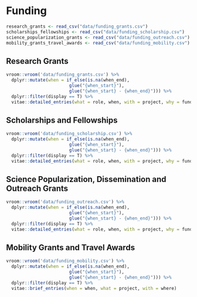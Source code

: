 # Funding

```r
research_grants <- read_csv("data/funding_grants.csv")
scholarships_fellowships <- read_csv("data/funding_scholarship.csv")
science_popularization_grants <- read_csv("data/funding_outreach.csv")
mobility_grants_travel_awards <- read_csv("data/funding_mobility.csv")
```

## Research Grants

```r
vroom::vroom('data/funding_grants.csv') %>% 
  dplyr::mutate(when = if_else(is.na(when_end), 
                        glue("{when_start}"), 
                        glue("{when_start} - {when_end}"))) %>% 
  dplyr::filter(display == T) %>% 
  vitae::detailed_entries(what = role, when, with = project, why = funding, where)
```

## Scholarships and Fellowships

```r
vroom::vroom('data/funding_scholarship.csv') %>% 
  dplyr::mutate(when = if_else(is.na(when_end), 
                        glue("{when_start}"), 
                        glue("{when_start} - {when_end}"))) %>% 
  dplyr::filter(display == T) %>% 
  vitae::detailed_entries(what = role, when, with = project, why = funding, where)
```

## Science Popularization, Dissemination and Outreach Grants

```r
vroom::vroom('data/funding_outreach.csv') %>% 
  dplyr::mutate(when = if_else(is.na(when_end), 
                        glue("{when_start}"), 
                        glue("{when_start} - {when_end}"))) %>% 
  dplyr::filter(display == T) %>% 
  vitae::detailed_entries(what = role, when, with = project, why = funding, where)
```

## Mobility Grants and Travel Awards
<!-- ```{r funding_mobility}
vroom::vroom('data/funding_mobility.csv') %>% 
  dplyr::mutate(when = if_else(is.na(when_end), 
                        glue("{when_start}"), 
                        glue("{when_start} - {when_end}"))) %>% 
  dplyr::filter(display == T) %>% 
  vitae::detailed_entries(when = when, with = project, why = funding, where = where)
``` -->

```r
vroom::vroom('data/funding_mobility.csv') %>% 
  dplyr::mutate(when = if_else(is.na(when_end), 
                        glue("{when_start}"), 
                        glue("{when_start} - {when_end}"))) %>% 
  dplyr::filter(display == T) %>% 
  vitae::brief_entries(when = when, what = project, with = where)
```